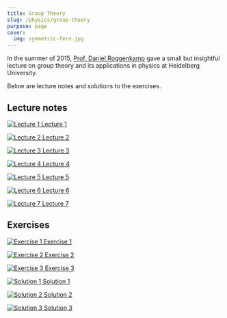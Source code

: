 ```yaml
---
title: Group Theory
slug: /physics/group-theory
purpose: page
cover:
  img: symmetric-fern.jpg
---
```


In the summer of 2015, [Prof. Daniel Roggenkamp](https://www.thphys.uni-heidelberg.de/~roggenkamp) gave a small but insightful lecture on group theory and its applications in physics at Heidelberg University.

Below are lecture notes and solutions to the exercises.

## Lecture notes

<DocsGrid>

[![Lecture 1](thumbnails/lec-01.png) Lecture 1](pdfs/lec-01.pdf)

[![Lecture 2](thumbnails/lec-02.png) Lecture 2](pdfs/lec-02.pdf)

[![Lecture 3](thumbnails/lec-03.png) Lecture 3](pdfs/lec-03.pdf)

[![Lecture 4](thumbnails/lec-04.png) Lecture 4](pdfs/lec-04.pdf)

[![Lecture 5](thumbnails/lec-05.png) Lecture 5](pdfs/lec-05.pdf)

[![Lecture 6](thumbnails/lec-06.png) Lecture 6](pdfs/lec-06.pdf)

[![Lecture 7](thumbnails/lec-07.png) Lecture 7](pdfs/lec-07.pdf)

</DocsGrid>

## Exercises

<DocsGrid>

[![Exercise 1](thumbnails/ex-01.png) Exercise 1](pdfs/ex-01.pdf)

[![Exercise 2](thumbnails/ex-02.png) Exercise 2](pdfs/ex-02.pdf)

[![Exercise 3](thumbnails/ex-03.png) Exercise 3](pdfs/ex-03.pdf)

[![Solution 1](thumbnails/sol-01.png) Solution 1](pdfs/sol-01.pdf)

[![Solution 2](thumbnails/sol-02.png) Solution 2](pdfs/sol-02.pdf)

[![Solution 3](thumbnails/sol-03.png) Solution 3](pdfs/sol-03.pdf)

</DocsGrid>
